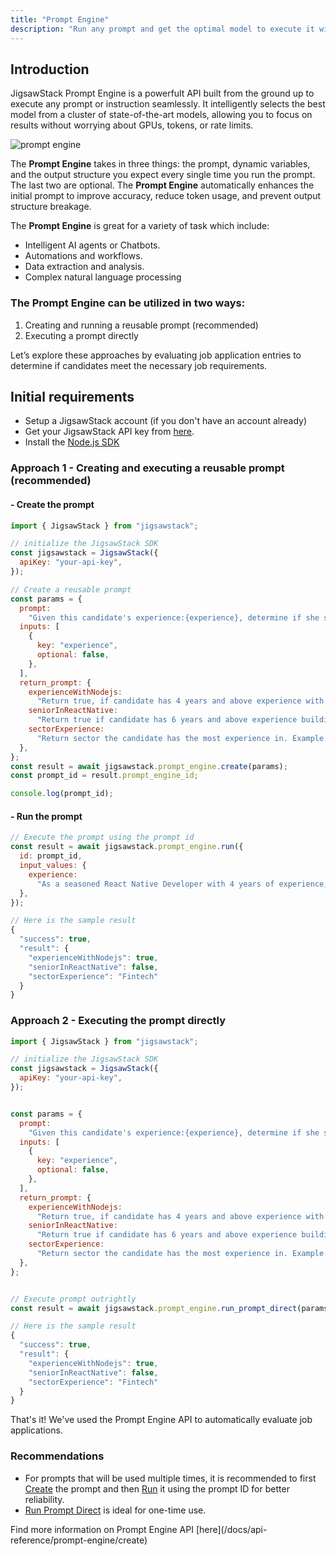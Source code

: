 ```yaml
---
title: "Prompt Engine"
description: "Run any prompt and get the optimal model to execute it without worrying about GPUs, tokens, or rate limits—it just works effortlessly."
---
```


## Introduction

JigsawStack Prompt Engine is a powerfult API built from the ground up to execute any prompt or instruction seamlessly. It intelligently selects the best model from a cluster of state-of-the-art models, allowing you to focus on results without worrying about GPUs, tokens, or rate limits.

<img
  className="block"
  src="https://res.cloudinary.com/dev-ninja/image/upload/v1725295285/prompt_engine_o3ly4j.png"
  alt="prompt engine"
/>

The **Prompt Engine** takes in three things: the prompt, dynamic variables, and the output structure you expect every single time you run the prompt. The last two are optional. The **Prompt Engine** automatically enhances the initial prompt to improve accuracy, reduce token usage, and prevent output structure breakage.

The **Prompt Engine** is great for a variety of task which include:

- Intelligent AI agents or Chatbots.
- Automations and workflows.
- Data extraction and analysis.
- Complex natural language processing

### The Prompt Engine can be utilized in two ways:

1. Creating and running a reusable prompt (recommended)
2. Executing a prompt directly

Let’s explore these approaches by evaluating job application entries to determine if candidates meet the necessary job requirements.

## Initial requirements

- Setup a JigsawStack account (if you don't have an account already)
- Get your JigsawStack API key from [here](https://jigsawstack.com/dashboard).
- Install the [Node.js SDK](/docs/quick-start/node/introduction)

### Approach 1 - Creating and executing a reusable prompt (recommended)

#### - Create the prompt

```javascript prompt.ts
import { JigsawStack } from "jigsawstack";

// initialize the JigsawStack SDK
const jigsawstack = JigsawStack({
  apiKey: "your-api-key",
});

// Create a reusable prompt
const params = {
  prompt:
    "Given this candidate's experience:{experience}, determine if she should be considered for the Senior Fullstack Mobile Engineer Role with React Native, Node.js, AWS, Next.js, Typescript",
  inputs: [
    {
      key: "experience",
      optional: false,
    },
  ],
  return_prompt: {
    experienceWithNodejs:
      "Return true, if candidate has 4 years and above experience with Node.js. Else return false",
    seniorInReactNative:
      "Return true if candidate has 6 years and above experience building apps with React Native",
    sectorExperience:
      "Return sector the candidate has the most experience in. Example of sector include: Fintech, Edtech, blockchain, Ecommerce, etc.",
  },
};
const result = await jigsawstack.prompt_engine.create(params);
const prompt_id = result.prompt_engine_id;

console.log(prompt_id);
```

#### - Run the prompt

```javascript
// Execute the prompt using the prompt id
const result = await jigsawstack.prompt_engine.run({
  id: prompt_id,
  input_values: {
    experience:
      "As a seasoned React Native Developer with 4 years of experience, I have a proven track record in building high-quality mobile applications. Over the past 2 years, I have also gained substantial expertise in Node.js, enhancing my ability to develop robust backend services. My proficiency in TypeScript, acquired over the last year, further strengthens my development skills. In my most recent role in the Fintech sector, I successfully contributed to creating secure and efficient financial applications, demonstrating my ability to thrive in dynamic and challenging environments. My comprehensive skill set ensures seamless integration and functionality across diverse platforms.",
  },
});

// Here is the sample result
{
  "success": true,
  "result": {
    "experienceWithNodejs": true,
    "seniorInReactNative": false,
    "sectorExperience": "Fintech"
  }
}
```

### Approach 2 - Executing the prompt directly

```javascript run_prompt_direct.ts
import { JigsawStack } from "jigsawstack";

// initialize the JigsawStack SDK
const jigsawstack = JigsawStack({
  apiKey: "your-api-key",
});


const params = {
  prompt:
    "Given this candidate's experience:{experience}, determine if she should be considered for the Senior Fullstack Mobile Engineer Role with React Native, Node.js, AWS, Next.js, Typescript",
  inputs: [
    {
      key: "experience",
      optional: false,
    },
  ],
  return_prompt: {
    experienceWithNodejs:
      "Return true, if candidate has 4 years and above experience with Node.js. Else return false",
    seniorInReactNative:
      "Return true if candidate has 6 years and above experience building apps with React Native",
    sectorExperience:
      "Return sector the candidate has the most experience in. Example of sector include: Fintech, Edtech, blockchain, Ecommerce, etc.",
  },
};


// Execute prompt outrightly
const result = await jigsawstack.prompt_engine.run_prompt_direct(params);

// Here is the sample result
{
  "success": true,
  "result": {
    "experienceWithNodejs": true,
    "seniorInReactNative": false,
    "sectorExperience": "Fintech"
  }
}
```

That's it! We've used the Prompt Engine API to automatically evaluate job applications.

### Recommendations

- For prompts that will be used multiple times, it is recommended to first [Create](/docs/api-reference/prompt-engine/create) the prompt and then [Run](/docs/api-reference/prompt-engine/run) it using the prompt ID for better reliability.
- [Run Prompt Direct](/docs/api-reference/prompt-engine/run-direct) is ideal for one-time use.

<Info>
  Find more information on Prompt Engine API
  [here](/docs/api-reference/prompt-engine/create)
</Info>
